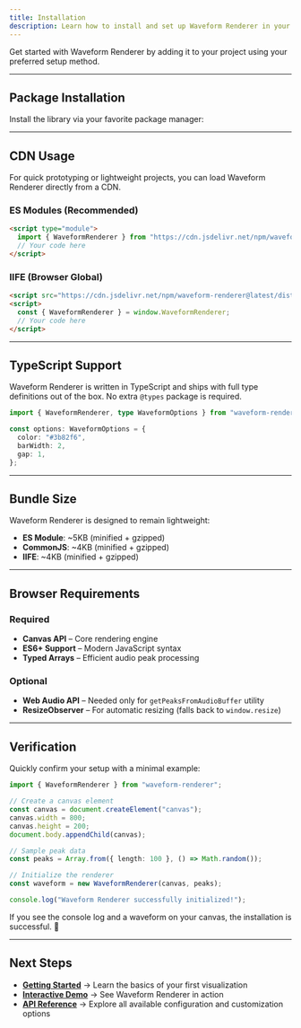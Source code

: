```yaml
---
title: Installation
description: Learn how to install and set up Waveform Renderer in your project
---
```



Get started with Waveform Renderer by adding it to your project using your preferred setup method.

---

## Package Installation

Install the library via your favorite package manager:

<InstallTabs />

---

## CDN Usage

For quick prototyping or lightweight projects, you can load Waveform Renderer directly from a CDN.

### ES Modules (Recommended)

```html
<script type="module">
  import { WaveformRenderer } from "https://cdn.jsdelivr.net/npm/waveform-renderer@1.0.0/dist/waveform-renderer.esm.js";
  // Your code here
</script>
````

### IIFE (Browser Global)

```html
<script src="https://cdn.jsdelivr.net/npm/waveform-renderer@latest/dist/index.iife.js"></script>
<script>
  const { WaveformRenderer } = window.WaveformRenderer;
  // Your code here
</script>
```

---

## TypeScript Support

Waveform Renderer is written in TypeScript and ships with full type definitions out of the box. No extra `@types` package is required.

```typescript
import { WaveformRenderer, type WaveformOptions } from "waveform-renderer";

const options: WaveformOptions = {
  color: "#3b82f6",
  barWidth: 2,
  gap: 1,
};
```

---

## Bundle Size

Waveform Renderer is designed to remain lightweight:

* **ES Module**: \~5KB (minified + gzipped)
* **CommonJS**: \~4KB (minified + gzipped)
* **IIFE**: \~4KB (minified + gzipped)

---

## Browser Requirements

### Required

* **Canvas API** – Core rendering engine
* **ES6+ Support** – Modern JavaScript syntax
* **Typed Arrays** – Efficient audio peak processing

### Optional

* **Web Audio API** – Needed only for `getPeaksFromAudioBuffer` utility
* **ResizeObserver** – For automatic resizing (falls back to `window.resize`)

---

## Verification

Quickly confirm your setup with a minimal example:

```typescript
import { WaveformRenderer } from "waveform-renderer";

// Create a canvas element
const canvas = document.createElement("canvas");
canvas.width = 800;
canvas.height = 200;
document.body.appendChild(canvas);

// Sample peak data
const peaks = Array.from({ length: 100 }, () => Math.random());

// Initialize the renderer
const waveform = new WaveformRenderer(canvas, peaks);

console.log("Waveform Renderer successfully initialized!");
```

If you see the console log and a waveform on your canvas, the installation is successful. 🎉

---

## Next Steps

* **[Getting Started](/getting-started/)** → Learn the basics of your first visualization
* **[Interactive Demo](/demo/)** → See Waveform Renderer in action
* **[API Reference](/api/)** → Explore all available configuration and customization options

